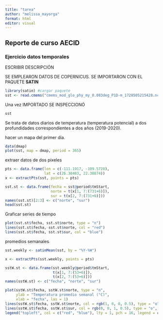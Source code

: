 ```yaml
---
title: "tarea"
author: "melissa_mayorga"
format: html
editor: visual
---
```


## Reporte de curso AECID

### Ejercicio datos temporales

ESCRIBIR DESCRIPCIÓN

SE EMPLEARON DATOS DE COPERNICUS. SE IMPORTARON CON EL PAQUETE **SATIN**

```r
library(satin) #cargar paquete
sst <- read.cmems("cmems_mod_glo_phy_my_0.083deg_P1D-m_1728505215428.nc")
```

Una vez IMPORTADO SE INSPECCIONÓ

```r
sst
```

Se trata de datos diarios de temperatura (temperatura potencial) a dos profundidades correspondientes a dos años (2019-2020).

hacer un mapa del primer día.

```r
data(dmap)
plot(sst, map = dmap, period = 365)
```

extraer datos de dos pixeles

```r
pts <- data.frame(lon = c(-111.1917, -109.5728),
                  lat = c(26.38483, 22.30874))
x <- extractPts(sst, points = pts)

sst.st <- data.frame(fecha = sst@period$tmStart,
                     norte = t(x[1, 7:(731+6)]),
                     sur = t(x[2, 7:(731+6)]))
names(sst.st)[2:3] <- c("norte", "sur")
head(sst.st)

```

Graficar series de tiempo

```r
plot(sst.st$fecha, sst.st$norte, type = "n")
lines(sst.st$fecha, sst.st$norte, col = "red")
lines(sst.st$fecha, sst.st$sur, col = "blue")
```

promedios semanales

```r
sst.weekly <- satinMean(sst, by = "%Y-%W")
```

```r

x <- extractPts(sst.weekly, points = pts)

sstW.st <- data.frame(sst.weekly@period$tmStart,
                      t(x[1, 7:(53+6)]),
                      t(x[2, 7:(53+6)]))
names(sstW.st) <- c("fecha", "norte", "sur")

plot(sstW.st$fecha, sstW.st$norte, type = "n",
     ylab = "Temperatura promedio semanal (°C)",
     xlab = "fecha", las = 1)
lines(sstW.st$fecha, sstW.st$norte, col = rgb(1, 0, 0, 0.5), type = "o", pch = 16)
lines(sstW.st$fecha, sstW.st$sur, col = rgb(0, 0, 1, 0.5), type = "o", pch = 16)
legend("topleft", col = c("red", "blue"), lty = 1, pch = 16, legend = c("norte", "sur"))
```
